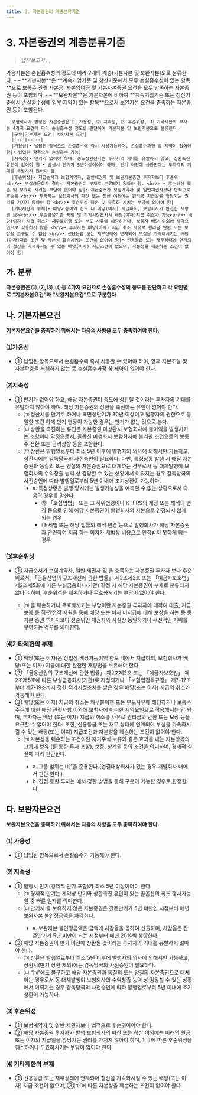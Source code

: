 ```yaml
---
title: 3. 자본증권의 계층분류기준
---
```

# 3. 자본증권의 계층분류기준

> _업무보고서 :_ <OverlayDemo id ="AI717"/>, <OverlayDemo id ="AI718"/>

<GCallout severity="info" title="가용자본 계층분류  (2023 금융감독개론)">
      가용자본은 손실흡수성의 정도에 따라 2개의 계층(기본자본 및 보완자본)으로 분류한다.
      - – **기본자본**은 **계속기업기준 및 청산기준에서 모두 손실흡수성이 있는 항목**으로 보통주 관련 자본금, 자본잉여금 및 기본자본증권 요건을 모두 만족하는 자본증권 등이 포함되며,
      - – **보완자본**은 기본자본에 비하여 **계속기업기준 또는 청산기준에서 손실흡수성에 일부 제약이 있는 항목**으로서 보완자본 요건을 충족하는 자본증권 등이 포함된다.

      보험회사가 발행한 자본증권은 ⑴ 가용성, ⑵ 지속성, ⑶ 후순위성, ⑷ 기타제한의 부재 등 4가지 요건에 따라 손실흡수성 정도를 판단하여 기본자본 및 보완자본으로 분류한다.
      |구분|기본자본 요건| 보완자본 요건|
      |:--:|--|--|
      |가용성|• 납입된 항목으로 손실흡수에 즉시 사용가능하며, 손실흡수과정 상 제약이 없어야 함|• 납입된 항목으로 손실흡수 가능|
      |지속성|• 만기가 없어야 하며, 중도상환된다는 투자자의 기대를 유발하지 않고, 상환촉진유인이 없어야 함|• 발생시 만기가 5년이상이어야 하며, 만기 이전에 상환된다는 투자자의 기대를 유발하지 않아야 함|
      |후순위성|• 지급순서가 보험계약자, 일반채권자 및 보완자본증권 투자자보다 후순위 <br/>• 부실금융회사 결정시 자본증권이 부채로 분류되지 않아야 함. <br/> • 후순위성 훼손 및 무효화 시키는 부담이 없어야 함|• 지급순서가 보험계약자 및 일반채권자보다 법적으로 후순위 <br/>• 투자자는 보험회사의 파산 또는 청산 이외에는 원리금 지급일을 앞당기는 권리를 가지지 않아야 함 <br/>• 후순위성 훼손 및 무효화 시키는 부담이 없어야 함|
      |기타제한의 부재|• 배당가능이익 한도 내 배당(이자) 지급하되, 보험회사가 완전한 재량권 보유<br/>• 부실금융기관 지정 및 적기시정조치시 배당(이자)지급 취소가 가능<br/>• 배당(이자) 지급 취소가 채무불이행 또는 부도 사유에 해당하거나, 보통자 배당 이외에 제약요인으로 작용하지 않음 <br/>• 투자자는 배당(이자) 지급 취소 사유로 원리금 반환 또는 보상을 요구할 수 없음 <br/>• 신용등급 또는 재무상태에 연계되어 부실을 가속회시키는 배당(이자)지급 조건 및 자본성 훼손시키는 조건이 없어야 함|• 신용등급 또는 재무상태에 연계되어 청산을 가속화시킬 수 있는 배당(이자) 지급조건이 없으며, 자본성을 훼손하는 조건이 없어야 함|
      
</GCallout>

## 가. 분류 
**자본증권은 ⑴<OverlayDemo id="가용성" />, ⑵<OverlayDemo id="지속성" />, ⑶<OverlayDemo id="후순위성" />, ⑷<OverlayDemo id="기타제한의부재" /> 등 4가지 요인으로 손실흡수성의 정도를 판단하고 각 요인별로 “기본자본요건”과 “보완자본요건”으로 구분한다.**



## 나. 기본자본요건 
**기본자본요건을 충족하기 위해서는 다음의 사항을 모두 충족하여야 한다.**

### ⑴가용성
- ① 납입된 항목으로서 손실흡수에 즉시 사용할 수 있어야 하며, 향후 자본조달 및 자본확충을 저해하지 않는 등 손실흡수과정 상 제약이 없어야 한다.


### ⑵지속성
- ① 만기가 없어야 하고, 해당 자본증권이 중도에 상환될 것이라는 투자자의 기대를 유발하지 않아야 하며, 해당 자본증권의 상환을 촉진하는 유인이 없어야 한다.
  - ㈀ 청산시를 만기로 하거나 표면상만기가 30년 이상이고 발행자의 권한으로 동일한 조건 하에 만기 연장이 가능한 경우는 만기가 없는 것으로 본다.
  - ㈁ 상환을 촉진하는 유인은 자본증권 미상환시 보험회사에 불이익을 발생시키는 조항이나 약정으로서, 콜옵션 미행사시 보험회사에 불리한 조건으로의 보통주 전환 또는 금리상향 등을 포함한다.
  - ㈂ 상환은 발행일로부터 최소 5년 이후에 발행자의 의사에 의해서만 가능하고, 상환시에는 감독당국의 사전승인이 필요하다. 다만, 특정상황 발생 시 해당 자본증권과 동질의 또는 양질의 자본증권으로 대체하는 경우로서 동 대체발행이 보험회사의 수익창출 능력 상 감당할 수 있는 상황에서 이뤄지는 경우 감독당국의 사전승인에 따라 발행일로부터 5년 이내에 조기상환이 가능하다.
    - a. 특정상황은 발행 당시에는 발생가능성을 예측할 수 없는 상황으로서 다음의 경우를 말한다.
      - ㉮  「보험업법」 또는 그 하위법령이나 K-IFRS의 개정 또는 해석의 변경 등으로 인해 해당 자본증권이 발행회사의 자본으로 인정되지 않게 되는 경우
      - ㉯ 세법 또는 해당 법률의 해석 변경 등으로 발행회사가 해당 자본증권과 관련하여 지급 하는 이자가 세법상 비용으로 인정받지 못하게 되는 경우

### ⑶후순위성
- ① 지급순서가 보험계약자, 일반 채권자 및 <OverlayDemo id="330_다"/>을 충족하는 자본증권 투자자 보다 후순위로서, 「금융산업의 구조개선에 관한 법률」 제2조제2호 또는 「예금자보호법」 제2조제5호에 따른 부실금융회사(기관) 결정 시 해당 자본증권이 부채로 분류되지 않아야 하며, 후순위성을 훼손하거나 무효화시키는 부담이 없어야 한다.
  - ㈀ <OverlayDemo id="후순위성"/>을 훼손하거나 무효화시키는 부담이란 자본증권 투자자에 대하여 대출, 지급 보증 등 직·간접적 지원을 통해 배당 또는 이자 미지급에 대해 보상을 하는 등 동 자본 증권 투자자보다 선순위인 채권자와 사실상 동일하거나 우선적인 지위를 부여하는 경우를 의미한다.

### ⑷기타제한의 부재
- ① 배당(또는 이자)은 상법상 배당가능이익 한도 내에서 지급하되, 보험회사가 배당(또는 이자) 지급에 대한 완전한 재량권을 보유해야 한다.
- ② 「금융산업의 구조개선에 관한 법률」 제2조제2호 또는 「예금자보호법」 제2조제5호에 따른 부실금융회사(기관)로 지정되거나 「보험업감독규정」 제7-17조부터 제7-19조까지 정한 적기시정조치를 받은 경우 배당(또는 이자) 지급의 취소가 가능해야 한다.
- ③ 배당(또는 이자) 지급의 취소는 채무불이행 또는 부도사유에 해당하거나 보통주 주주에 대한 배당 관련사항 이외에 보험사에 어떠한 제약요인으로 작용해서는 안 되며, 투자자는 배당 (또는 이자) 지급의 취소를 사유로 원리금의 반환 또는 보상 등을 요구할 수 없어야 한다. 또한, 신용등급 또는 재무 상태에 연계되어 부실을 가속화시킬 수 있는 배당(또는 이자) 지급조건과 자본성을 훼손하는 조건이 없어야 한다.
  - ㈀ 자본성을 훼손하는 조건이란 자기주식 보유와 같은 효과를 내는 자본항목의 그룹내 보유 (<OverlayDemo id="간접투자기구"/>를 통한 투자 포함), 보증, 상계권 등의 조건을 의미하며, 경제적 실질에 따라 판단한다.
    - a. 그룹 범위는 <OverlayDemo id="130_가"/>⑴”을 준용한다.(연결대상회사가 없는 경우 개별회사 내에서 판단 한다.)
    - b. 간접   통한 투자는 <OverlayDemo id="414"/>에서 정한 방법을 통해 구분이 가능한 경우로 한정한다.

## 다. 보완자본요건 
**보완자본요건을 충족하기 위해서는 다음의 사항을 모두 충족하여야 한다.**

### ⑴ 가용성
- ① 납입된 항목으로서 손실흡수가 가능해야 한다.

### ⑵ 지속성
- ① 발행시 만기(경제적 만기 포함)가 최소 5년 이상이어야 한다.
  - ㈀ 경제적 만기는 계약상 만기와 상환촉진 유인이 있는 콜옵션의 최초 행사가능일 중 빠른 일자를 의미한다.
  - ㈁ 만기시 <OverlayDemo id="지급유예조항" />을 보유하지 않은 자본증권은 잔존만기가 5년 미만인 시점부터 매년 보완자본 불인정금액을 차감한다.
    - a. 보완자본 불인정금액은 <OverlayDemo id="공정가치"/>금액에 차감율을 곱하여 산출하며, 차감율은 잔존만기가 5년 미만이 되는 시점부터 매년 20%씩 상향한다.
- ② 해당 자본증권이 만기 이전에 상환될 것이라는 투자자의 기대를 유발하지 않아야 한다.
  - ㈀ 상환은 발행일로부터 최소 5년 이후에 발행자의 의사에 의해서만 가능하고, 상환시(만기 상환 제외)에는 감독당국의 사전승인이 필요하다.
  - ㈁ “㈀”에도 불구하고 해당 자본증권과 동질의 또는 양질의 자본증권으로 대체하는 경우로서 동 대체발행이 보험회사의 수익창출 능력 상 감당할 수 있는 상황에서 이뤄지는 경우 감독당국의 사전승인에 따라 발행일로부터 5년 이내에 조기상환이 가능하다.

### ⑶ 후순위성
- ① 보험계약자 및 일반 채권자보다 법적으로 후순위이어야 한다.
- ② 해당 자본증권 투자자가 발행 보험회사의 파산 또는 청산 이외에는 미래의 원금 또는 이자의 지급일을 앞당기는 권리를 가지지 않아야 하며, <OverlayDemo id="330_나3"/>1㈀ 에 따른 후순위성을 훼손하거나 무효화시키는 부담<GTooltipIcon desc=" 후순위성을 훼손하거나 무효화시키는 부담이란 자본증권 투자자에 대하여 대출, 지급 보증 등 직·간접적 지원을 통해 배당 또는 이자 미지급에 대해 보상을 하는 등 동 자본 증권 투자자보다 선순위인 채권자와 사실상 동일하거나 우선적인 지위를 부여하는 경우를 의미한다."/>이 없어야 한다.

### ⑷ 기타제한의 부재
- ① 신용등급 또는 재무상태에 연계되어 청산을 가속화시킬 수 있는 배당(또는 이자) 지급 조건이 없으며, <OverlayDemo id="330_나4"/>③㈀”에 따른 자본성을 훼손하는 조건<GTooltipIcon desc="자본성을 훼손하는 조건이란 자기주식 보유와 같은 효과를 내는 자본항목의 그룹내 보유 (간접투자기구를 통한 투자 포함), 보증, 상계권 등의 조건을 의미하며, 경제적 실질에 따라 판단한다."/>이 없어야 한다.

